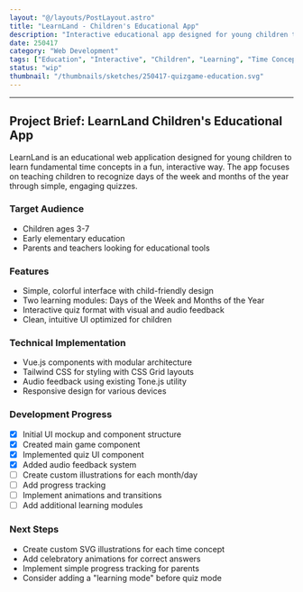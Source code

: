 ```yaml
---
layout: "@/layouts/PostLayout.astro"
title: "LearnLand - Children's Educational App"
description: "Interactive educational app designed for young children to learn about days and months"
date: 250417
category: "Web Development"
tags: ["Education", "Interactive", "Children", "Learning", "Time Concepts"]
status: "wip"
thumbnail: "/thumbnails/sketches/250417-quizgame-education.svg"
---
```




<EducationalQuizGame />

---

## Project Brief: LearnLand Children's Educational App

LearnLand is an educational web application designed for young children to learn fundamental time concepts in a fun, interactive way. The app focuses on teaching children to recognize days of the week and months of the year through simple, engaging quizzes.

### Target Audience
- Children ages 3-7
- Early elementary education
- Parents and teachers looking for educational tools

### Features
- Simple, colorful interface with child-friendly design
- Two learning modules: Days of the Week and Months of the Year
- Interactive quiz format with visual and audio feedback
- Clean, intuitive UI optimized for children

### Technical Implementation
- Vue.js components with modular architecture
- Tailwind CSS for styling with CSS Grid layouts
- Audio feedback using existing Tone.js utility
- Responsive design for various devices

### Development Progress
- [x] Initial UI mockup and component structure
- [x] Created main game component
- [x] Implemented quiz UI component
- [x] Added audio feedback system
- [ ] Create custom illustrations for each month/day
- [ ] Add progress tracking
- [ ] Implement animations and transitions
- [ ] Add additional learning modules

### Next Steps
- Create custom SVG illustrations for each time concept
- Add celebratory animations for correct answers
- Implement simple progress tracking for parents
- Consider adding a "learning mode" before quiz mode

